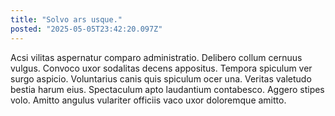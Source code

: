 ```yaml
---
title: "Solvo ars usque."
posted: "2025-05-05T23:42:20.097Z"
---
```


Acsi vilitas aspernatur comparo administratio. Delibero collum cernuus vulgus. Convoco uxor sodalitas decens appositus.
Tempora spiculum ver surgo aspicio. Voluntarius canis quis spiculum ocer una. Veritas valetudo bestia harum eius.
Spectaculum apto laudantium contabesco. Aggero stipes volo. Amitto angulus vulariter officiis vaco uxor doloremque amitto.
